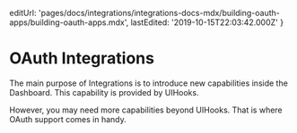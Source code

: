 
  editUrl:
    'pages/docs/integrations/integrations-docs-mdx/building-oauth-apps/building-oauth-apps.mdx',
  lastEdited: '2019-10-15T22:03:42.000Z'
}

# OAuth Integrations

The main purpose of <OrgName /> Integrations is to introduce new capabilities inside the <OrgName /> Dashboard. This capability is provided by UIHooks.

However, you may need more capabilities beyond UIHooks. That is where OAuth support comes in handy.

<OAuthSupport />
<HybridMode />
